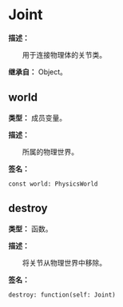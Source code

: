 
# Joint

**描述：**

&emsp;&emsp;用于连接物理体的关节类。

**继承自：** Object。

## world

**类型：** 成员变量。

**描述：**

&emsp;&emsp;所属的物理世界。

**签名：**
```tl
const world: PhysicsWorld
```

## destroy

**类型：** 函数。

**描述：**

&emsp;&emsp;将关节从物理世界中移除。

**签名：**
```tl
destroy: function(self: Joint)
```